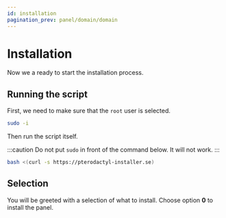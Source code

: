 ```yaml
---
id: installation
pagination_prev: panel/domain/domain
---
```



# Installation

Now we a ready to start the installation process.

## Running the script

First, we need to make sure that the `root` user is selected.

```bash
sudo -i
```

Then run the script itself.

:::caution
Do not put `sudo` in front of the command below. It will not work.
:::

```bash
bash <(curl -s https://pterodactyl-installer.se)
```

## Selection

You will be greeted with a selection of what to install.
Choose option **0** to install the panel.

<AsciinemaPlayer src="/casts/install_panel.cast" speed={0.4} />
